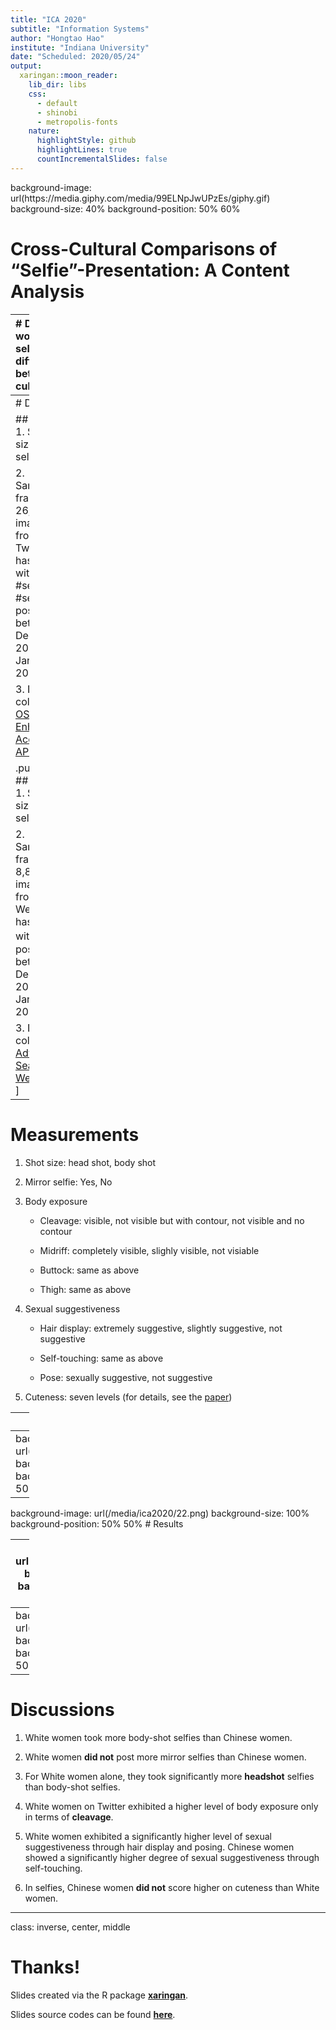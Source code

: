 ```yaml
---
title: "ICA 2020"
subtitle: "Information Systems"
author: "Hongtao Hao"
institute: "Indiana University"
date: "Scheduled: 2020/05/24"
output:
  xaringan::moon_reader:
    lib_dir: libs
    css:
      - default
      - shinobi
      - metropolis-fonts
    nature:
      highlightStyle: github
      highlightLines: true
      countIncrementalSlides: false
---
```

background-image: url(https://media.giphy.com/media/99ELNpJwUPzEs/giphy.gif)
background-size: 40%
background-position: 50% 60%

# Cross-Cultural Comparisons of "Selfie"-Presentation: A Content Analysis

---
# Do women's selfies differ between cultures?

Selfies are popular worldwide<sup>1</sup> but few studies have analyzed selfies from a cross-cultural perspective. 

This study compares Caucasian/White women’s selfies on Twitter, and Chinese
women’s selfies on Weibo.

.pull-left[
<img src="https://media.giphy.com/media/SMKiEh9WDO6ze/giphy.gif" width=50%>
]

.pull-right[
<img src="https://upload.wikimedia.org/wikipedia/en/thumb/6/6e/Sina_Weibo.svg/150px-Sina_Weibo.svg.png">
]

.footnote[

[1] Tifentale, 2015 
]
---
# Data

## Twitter
1. Sample size: 250 selfies 

2. Sampling frame: 26,733 images from Twitter hashtaged with #selfie or #selfies, posted between Dec 31, 2017 to Jan. 1, 2019

3. Data collection: [OSoMe’s Enhanced Access API](https://iuni.iu.edu/resources/datasets/osome/enhanced-data-twitter) 


.pull-right[
## Weibo
1. Sample size: 250 selfies 

2. Sampling frame: 8,866 images from Weibo hashtaged with #自拍, posted between Dec 31, 2017 to Jan. 1, 2019

3. Data collection: [Advanced Search on Weibo.com](https://s.weibo.com/)
]
---
# Measurements

1. Shot size: head shot, body shot

2. Mirror selfie: Yes, No

3. Body exposure 
 
   - Cleavage: visible, not visible but with contour, not visible and no contour
   
   - Midriff: completely visible, slighly visible, not visiable
   
   - Buttock: same as above
   
   - Thigh: same as above
   
4. Sexual suggestiveness

   - Hair display: extremely suggestive, slightly suggestive, not suggestive
   
   - Self-touching: same as above
   
   - Pose: sexually suggestive, not suggestive

5. Cuteness: seven levels (for details, see the [paper](https://hongtaoh.com/files/cross_cultural.pdf))

---
# Coders

- Two coders (Chinese male)

- 20 hours training before Intercoder reliability (ICR) calculation
 
- Initial ICR and final ICR for all previously mentioned variables are above .75

---
background-image: url(/media/ica2020/11.png)
background-size: 100%
background-position: 50% 50%
# Results

---
background-image: url(/media/ica2020/22.png)
background-size: 100%
background-position: 50% 50%
# Results

---
background-image: url(/media/ica2020/33.png)
background-size: 100%
background-position: 50% 50%
# Results

---
background-image: url(/media/ica2020/44.png)
background-size: 100%
background-position: 50% 50%
# Results

---
# Discussions

1. White women took more body-shot selfies than Chinese women.

2. White women **did not** post more mirror selfies than Chinese women. 

3. For White women alone, they took significantly more **headshot** selfies than body-shot selfies.

4. White women on Twitter exhibited a higher level of body exposure only in terms of **cleavage**.

5. White women exhibited a significantly higher level of sexual suggestiveness through hair display and posing. Chinese women showed a significantly higher degree of sexual suggestiveness through self-touching.

6. In selfies, Chinese women **did not** score higher on cuteness than White women.

---
class: inverse, center, middle

# Thanks!

Slides created via the R package [**xaringan**](https://github.com/yihui/xaringan).

Slides source codes can be found  [**here**]().


